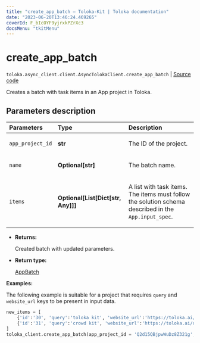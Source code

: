 ```yaml
---
title: "create_app_batch — Toloka-Kit | Toloka documentation"
date: "2023-06-20T13:46:24.469265"
coverId: F_bIcOYF9yjrxkPZrXc3
docsMenu: "tkitMenu"
---
```


# create_app_batch

`toloka.async_client.client.AsyncTolokaClient.create_app_batch` | [Source code](https://github.com/Toloka/toloka-kit/blob/v1.2.0/src/client/__init__.py#L0)

Creates a batch with task items in an App project in Toloka.

## Parameters description

| Parameters | Type | Description |
| :----------| :----| :-----------|
`app_project_id`|**str**|<p>The ID of the project.</p>
`name`|**Optional\[str\]**|<p>The batch name.</p>
`items`|**Optional\[List\[Dict\[str, Any\]\]\]**|<p>A list with task items. The items must follow the solution schema described in the `App.input_spec`.</p>

* **Returns:**

  Created batch with updated parameters.

* **Return type:**

  [AppBatch](/docs/toloka-kit/reference/toloka.client.app.AppBatch)

**Examples:**

The following example is suitable for a project
that requires `query` and `website_url` keys to be present in input data.

```python
new_items = [
    {'id':'30', 'query':'toloka kit', 'website_url':'https://toloka.ai/docs/toloka-kit'},
    {'id':'31', 'query':'crowd kit', 'website_url':'https://toloka.ai/docs/crowd-kit'}
]
toloka_client.create_app_batch(app_project_id = 'Q2d15QBjpwWuDz8Z321g', items = new_items)
```